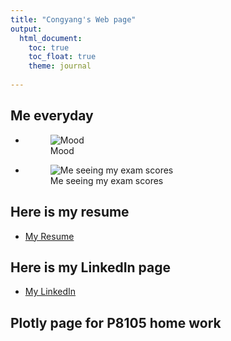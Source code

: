 ```yaml
---
title: "Congyang's Web page"
output: 
  html_document:
    toc: true
    toc_float: true
    theme: journal
  
---
```



## Me everyday

+ ![Mood](IMG_0050.JPG) 
+ ![Me seeing my exam scores](IMG_8422.GIF)

## Here is my resume

+ [My Resume](https://www.linkedin.com/in/congyang-xie-bb521b191/)

## Here is my LinkedIn page

+ [My LinkedIn](https://www.linkedin.com/in/congyang-xie-bb521b191/)

## Plotly page for P8105 home work